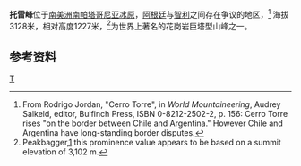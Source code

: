 {{Infobox Mountain
|Name = 托雷峰
|Photo =Cerro torre 1987.jpg
|Caption = 
|Elevation = 3,128 m (10,262 ft)
|Range = [[安第斯山脉|安第斯山脉]]
|Location =[[阿根廷|阿根廷]]与[[智利|智利]]争议地区
|Coordinates = {{coord|49|17|34|S|73|05|54|W|type:mountain}}
|Prominence = 1,227 m (4,026 ft)
|First ascent = 
|Easiest route = 
| pushpin_map =Argentina
| pushpin_map_caption =托雷峰的位置
| latd=49 | latm=17| lats=34 | latNS=S
| longd=73| longm=05 | longs=54 | longEW=W
}}
'''托雷峰'''位于[[南美洲|南美洲]][[南帕塔哥尼亚冰原|南帕塔哥尼亚冰原]]，[[阿根廷|阿根廷]]与[[智利|智利]]之间存在争议的地区，<ref name="world_mountaineering">From Rodrigo Jordan, "Cerro Torre", in ''World Mountaineering'', Audrey Salkeld, editor, Bulfinch Press, ISBN 0-8212-2502-2, p. 156: Cerro Torre rises "on the border between Chile and Argentina." However Chile and Argentina have long-standing border disputes.</ref> 海拔3128米，相对高度1227米，<ref>Peakbagger,[http://www.peakbagger.com/peak.aspx?pid=8646] {{Wayback|url=http://www.peakbagger.com/peak.aspx?pid=8646 |date=20170812212754 }} this prominence value appears to be based on a summit elevation of 3,102 m.</ref>为世界上著名的花岗岩巨塔型山峰之一。
==参考资料==
{{reflist}}
[[Category:南美洲山峰|T]]